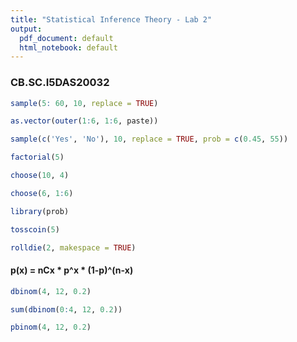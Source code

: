 ```yaml
---
title: "Statistical Inference Theory - Lab 2"
output:
  pdf_document: default
  html_notebook: default
---
```


### CB.SC.I5DAS20032

```r
sample(5: 60, 10, replace = TRUE)

as.vector(outer(1:6, 1:6, paste))

sample(c('Yes', 'No'), 10, replace = TRUE, prob = c(0.45, 55))
```
```r
factorial(5)

choose(10, 4)

choose(6, 1:6)
```

```r
library(prob)

tosscoin(5)

rolldie(2, makespace = TRUE)
```

#### p(x) = nCx \* p^x \* (1-p)^(n-x) 

```r
dbinom(4, 12, 0.2)

sum(dbinom(0:4, 12, 0.2))

pbinom(4, 12, 0.2)

```

```r

```

